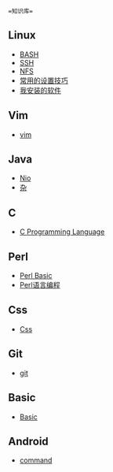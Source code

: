  =知识库=
==Linux==
* [[linux/bash|BASH]]
* [[linux/ssh|SSH]]
* [[linux/nfs|NFS]]
* [[linux/frq|常用的设置技巧]]
* [[linux/software|我安装的软件]]
==Vim==
* [[vim/vim|vim]]
==Java==
* [[java/nio|Nio]]
* [[java/frq|杂]]
==C ==
* [[c/cpl|C Programming Language]]
==Perl ==
* [[perl/basic|Perl Basic]]
* [[perl/perl_programming|Perl语言编程]]
==Css==
* [[css/css|Css]]
==Git==
* [[git/git|git]]
==Basic==
* [[basic/basic|Basic]]
==Android==
* [[android/command|command]]
 

